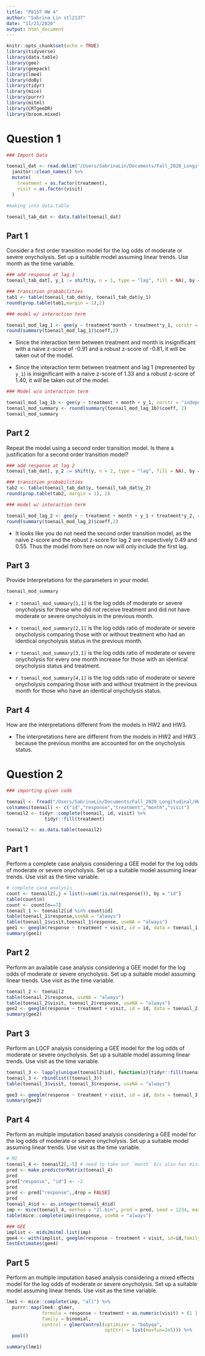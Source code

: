 ```yaml
---
title: "P8157 HW 4"
author: "Sabrina Lin stl2137"
date: "11/21/2020"
output: html_document
---
```


```r
knitr::opts_chunk$set(echo = TRUE)
library(tidyverse)
library(data.table)
library(gee)
library(geepack)
library(lme4)
library(doBy)
library(tidyr)
library(mice)
library(purrr)
library(mitml)
library(CRTgeeDR)
library(broom.mixed)
```

# Question 1

```r
### Import Data

toenail_dat <- read.delim("/Users/SabrinaLin/Documents/Fall_2020_Longitudinal/HW2/toenail.txt", header = TRUE, sep = "", col.names = c("ID", "Y", "Treatment", "Month", "Visit")) %>% 
  janitor::clean_names() %>% 
  mutate(
    treatment = as.factor(treatment), 
    visit = as.factor(visit)
  )

#making into data.table

toenail_tab_dat <- data.table(toenail_dat)
```

## Part 1 
Consider a first order transition model for the log odds of moderate or severe onycholysis. Set up a suitable model assuming linear trends. Use month as the time variable.

```r
### add response at lag 1
toenail_tab_dat[, y_1 := shift(y, n = 1, type = "lag", fill = NA), by = "id"]

### transition probabilities
tab1 <- table(toenail_tab_dat$y, toenail_tab_dat$y_1)
round(prop.table(tab1,margin = 1),2)

### model w/ interaction term

toenail_mod_lag_1 <- gee(y ~ treatment*month + treatment*y_1, corstr = "independence", family = binomial("logit"), id = id, data = toenail_tab_dat)
round(summary(toenail_mod_lag_1)$coeff,2)
```

* Since the interaction term between treatment and month is insignificant with a naive z-score of -0.91 and a robust z-score of -0.81, it will be taken out of the model. 

* Since the interaction term between treatment and lag 1 (represented by `y_1`) is insignificant with a naive z-score of 1.33 and a robust z-score of 1.40, it will be taken out of the model. 

```r
### Model w/o interaction term

toenail_mod_lag_1b <- gee(y ~ treatment + month + y_1, corstr = "independence", family = binomial("logit"), id = id, data = toenail_tab_dat)
toenail_mod_summary <- round(summary(toenail_mod_lag_1b)$coeff, 2)
toenail_mod_summary
```

## Part 2
Repeat the model using a second order transition model. Is there a justification for a second order transition model?

```r
### add response at lag 2 
toenail_tab_dat[, y_2 := shift(y, n = 2, type = "lag", fill = NA), by = "id"]

### transition probabilities
tab2 <- table(toenail_tab_dat$y, toenail_tab_dat$y_2)
round(prop.table(tab2, margin = 1), 2)

### model w/ interaction term

toenail_mod_lag_2 <- gee(y ~ treatment + month + y_1 + treatment*y_2, corstr = "independence", family = binomial("logit"), id = id, data = toenail_tab_dat)
round(summary(toenail_mod_lag_2)$coeff,2)
```

* It looks like you do not need the second order transition model, as the naive z-score and the robust z-score for lag 2 are respectively 0.49 and 0.55. Thus the model from here on now will only include the first lag. 

## Part 3
Provide Interpretations for the parameters in your model.

```r
toenail_mod_summary
```

* `r toenail_mod_summary[1,1]` is the log odds of moderate or severe onycholysis for those who did not receive treatment and did not have moderate or severe onycholysis in the previous month. 

* `r toenail_mod_summary[2,1]` is the log odds ratio of moderate or severe onycholysis comparing those with or without treatment who had an identical onycholysis status in the previous month. 

* `r toenail_mod_summary[3,1]` is the log odds ratio of moderate or severe onycholysis for every one month increase for those with an identical onycholysis status and treatment. 

* `r toenail_mod_summary[4,1]` is the log odds ratio of moderate or severe onycholysis comparing those with and without treatment in the previous month for those who have an identical onycholysis status. 

## Part 4
How are the interpretations different from the models in HW2 and HW3.

* The interpretations here are different from the models in HW2 and HW3 because the previous months are accounted for on the onycholysis status. 

# Question 2

```r
### importing given code

toenail <- fread("/Users/SabrinaLin/Documents/Fall_2020_Longitudinal/HW2/toenail.txt")
colnames(toenail) <- c("id","response","treatment","month","visit")
toenail2 <- tidyr::complete(toenail, id, visit) %>%
              tidyr::fill(treatment)

toenail2 <- as.data.table(toenail2)
```

## Part 1
Perform a complete case analysis considering a GEE model for the log odds of moderate or severe onycholysis. Set up a suitable model assuming linear trends. Use visit as the time variable.

```r
# complete case analysis 
count <- toenail2[,j = list(n=sum(!is.na(response))), by = "id"]
table(count$n)
count <- count[n==7]
toenail_1 <- toenail2[id %in% count$id]
table(toenail_1$response,useNA = "always")
table(toenail_1$visit,toenail_1$response, useNA = "always")
gee1 <- geeglm(response ~ treatment + visit, id = id, data = toenail_1, family = binomial(link = "logit"), corstr = "unstructured")
summary(gee1)
```

## Part 2
Perform an available case analysis considering a GEE model for the log odds of moderate or severe onycholysis. Set up a suitable model assuming linear trends. Use visit as the time variable.

```r
toenail_2 <- toenail2
table(toenail_2$response, useNA = "always")
table(toenail_2$visit, toenail_2$response, useNA = "always")
gee2 <- geeglm(response ~ treatment + visit, id = id, data = toenail_2, family = binomial(link = "logit"), corstr = "unstructured")
summary(gee2)
```

## Part 3
Perform an LOCF analysis considering a GEE model for the log odds of moderate or severe onycholysis. Set up a suitable model assuming linear trends. Use visit as the time variable.

```r
toenail_3 <- lapply(unique(toenail2$id), function(z){tidyr::fill(toenail2[id == z], response)})
toenail_3 <- rbindlist((toenail_3))
table(toenail_3$visit, toenail_3$response, useNA = "always")

gee3 <- geeglm(response ~ treatment + visit, id = id, data = toenail_3, family = binomial(link = "logit"), corstr = "unstructured")
summary(gee3)
```

## Part 4

Perform an multiple imputation based analysis considering a GEE model for the log odds of moderate or severe onycholysis. Set up a suitable model assuming linear trends. Use visit as the time variable.

```r
# MI
toenail_4 <- toenail2[,-5] # need to take out `month` b/c also has missing values and we're not imputing those values
pred <- make.predictorMatrix(toenail_4)
pred
pred["response", "id"] <- -2
pred
pred <- pred["response",,drop = FALSE]
pred
toenail_4$id <- as.integer(toenail_4$id)
imp <- mice(toenail_4, method = "2l.bin", pred = pred, seed = 1234, maxit = 1, m = 5, print = FALSE, blocks = list(c("response")))
table(mice::complete(imp)$response, useNA = "always")
```

```r
### GEE
implist <- mids2mitml.list(imp)
gee4 <- with(implist, geeglm(response ~ treatment + visit, id=id,family = binomial, corstr = "unstructured"))
testEstimates(gee4)
```

## Part 5
Perform an multiple imputation based analysis considering a mixed effects model for the log odds of moderate or severe onycholysis. Set up a suitable model assuming linear trends. Use visit as the time variable.

```r
lme1 <- mice::complete(imp, "all") %>% 
  purrr::map(lme4::glmer,
             formula = response ~ treatment + as.numeric(visit) + (1 | id),
             family = binomial,
             control = glmerControl(optimizer = "bobyqa", 
                                    optCtrl = list(maxfun=2e5))) %>% 
  pool() 

summary(lme1)
```

